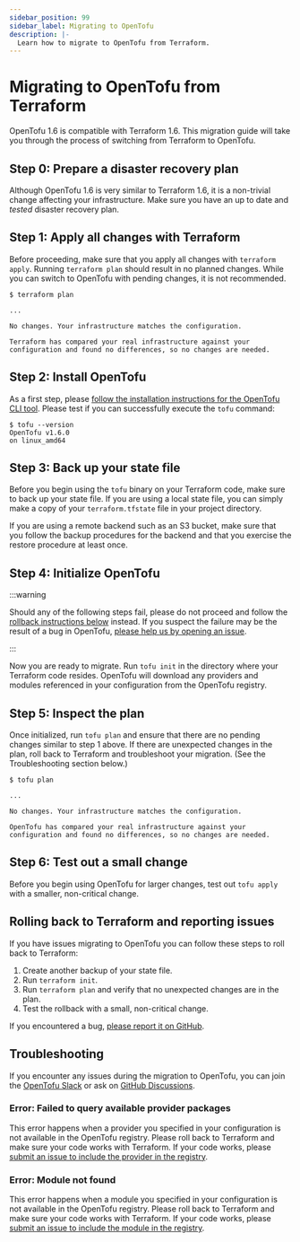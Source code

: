 ---
sidebar_position: 99
sidebar_label: Migrating to OpenTofu
description: |-
  Learn how to migrate to OpenTofu from Terraform.
---

# Migrating to OpenTofu from Terraform


OpenTofu 1.6 is compatible with Terraform 1.6. This migration guide will take you through the process of switching from
Terraform to OpenTofu.

## Step 0: Prepare a disaster recovery plan

Although OpenTofu 1.6 is very similar to Terraform 1.6, it is a non-trivial change affecting your infrastructure. Make
sure you have an up to date and *tested* disaster recovery plan.

## Step 1: Apply all changes with Terraform

Before proceeding, make sure that you apply all changes with `terraform apply`. Running `terraform plan` should result
in no planned changes. While you can switch to OpenTofu with pending changes, it is not recommended.

```
$ terraform plan

...

No changes. Your infrastructure matches the configuration.

Terraform has compared your real infrastructure against your
configuration and found no differences, so no changes are needed.
```

## Step 2: Install OpenTofu

As a first step, please [follow the installation instructions for the OpenTofu CLI tool](../install/). Please test if
you can successfully execute the `tofu` command:

```
$ tofu --version
OpenTofu v1.6.0
on linux_amd64
```

## Step 3: Back up your state file

Before you begin using the `tofu` binary on your Terraform code, make sure to back up your state file. If you are using
a local state file, you can simply make a copy of your `terraform.tfstate` file in your project directory.

If you are using a remote backend such as an S3 bucket, make sure that you follow the backup procedures for the
backend and that you exercise the restore procedure at least once.

## Step 4: Initialize OpenTofu

:::warning

Should any of the following steps fail, please do not proceed and follow the
[rollback instructions below](#rolling-back-to-terraform-and-reporting-issues) instead.
If you suspect the failure may be the result of a bug in OpenTofu,
[please help us by opening an issue](https://github.com/opentofu/opentofu/issues).

:::

Now you are ready to migrate. Run `tofu init` in the directory where your Terraform code resides. OpenTofu will download
any providers and modules referenced in your configuration from the OpenTofu registry.

## Step 5: Inspect the plan

Once initialized, run `tofu plan` and ensure that there are no pending changes similar to step 1 above. If there are
unexpected changes in the plan, roll back to Terraform and troubleshoot your migration. (See the Troubleshooting section
below.)

```
$ tofu plan

...

No changes. Your infrastructure matches the configuration.

OpenTofu has compared your real infrastructure against your
configuration and found no differences, so no changes are needed.
```

## Step 6: Test out a small change

Before you begin using OpenTofu for larger changes, test out `tofu apply` with a smaller, non-critical
change.

## Rolling back to Terraform and reporting issues

If you have issues migrating to OpenTofu you can follow these steps to roll back to Terraform:

1. Create another backup of your state file.
2. Run `terraform init`.
3. Run `terraform plan` and verify that no unexpected changes are in the plan.
4. Test the rollback with a small, non-critical change.

If you encountered a bug, [please report it on GitHub](https://github.com/opentofu/opentofu/issues).

## Troubleshooting

If you encounter any issues during the migration to OpenTofu, you can join the [OpenTofu Slack](/slack) or ask on
[GitHub Discussions](https://github.com/orgs/opentofu/discussions).

### Error: Failed to query available provider packages

This error happens when a provider you specified in your configuration is not available in the OpenTofu registry.
Please roll back to Terraform and make sure your code works with Terraform. If your code works, please
[submit an issue to include the provider in the registry](https://github.com/opentofu/registry/issues/).

### Error: Module not found

This error happens when a module you specified in your configuration is not available in the OpenTofu registry.
Please roll back to Terraform and make sure your code works with Terraform. If your code works, please
[submit an issue to include the module in the registry](https://github.com/opentofu/registry/issues/).
